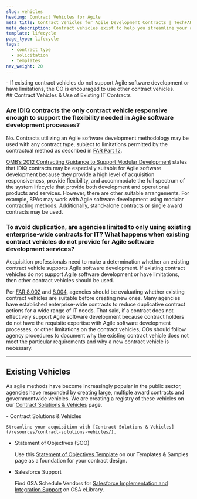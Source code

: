 ```yaml
---
slug: vehicles
heading: Contract Vehicles for Agile
meta_title: Contract Vehicles for Agile Development Contracts | TechFAR Hub
meta_description: Contract vehicles exist to help you streamline your agile development contracts and get access to contractors faster. Learn how to use existing vehicles and propose new ones on the TechFAR Hub.
template: lifecycle
page_type: lifecycle
tags: 
  - contract type
  - solicitation
  - templates
nav_weight: 20
---
```

<Summary>
- If existing contract vehicles do not support Agile software development or have limitations, the CO is encouraged to use other contract vehicles.
</Summary>
## Contract Vehicles & Use of Existing IT Contracts

<a name="idiq-contracts"></a> 
### Are IDIQ contracts the only contract vehicle responsive enough to support the flexibility needed in Agile software development processes?

No. Contracts utilizing an Agile software development methodology may be used with any contract type, subject to limitations permitted by the contractual method as described in [FAR Part 12](https://www.acquisition.gov/far/part-12).

[OMB’s 2012 Contracting Guidance to Support Modular Development](https://obamawhitehouse.archives.gov/sites/default/files/omb/procurement/guidance/modular-approaches-for-information-technology.pdf) states that IDIQ contracts may be especially suitable for Agile software development because they provide a high level of acquisition responsiveness, provide flexibility, and accommodate the full spectrum of the system lifecycle that provide both development and operational products and services. However, there are other suitable arrangements. For example, BPAs may work with Agile software development using modular contracting methods. Additionally, stand-alone contracts or single award contracts may be used.

<a name="enterprise-wide"></a>
### To avoid duplication, are agencies limited to only using existing enterprise-wide contracts for IT? What happens when existing contract vehicles do not provide for Agile software development services?

Acquisition professionals need to make a determination whether an existing contract vehicle supports Agile software development. If existing contract vehicles do not support Agile software development or have limitations, then other contract vehicles should be used.

Per [FAR 8.002](https://www.acquisition.gov/far/8.002) and [8.004](https://www.acquisition.gov/far/8.004), agencies should be evaluating whether existing contract vehicles are suitable before creating new ones. Many agencies have established enterprise-wide contracts to reduce duplicative contract actions for a wide range of IT needs. That said, if a contract does not effectively support Agile software development because contract holders do not have the requisite expertise with Agile software development processes, or other limitations on the contract vehicles, COs should follow agency procedures to document why the existing contract vehicle does not meet the particular requirements and why a new contract vehicle is necessary.

***

## Existing Vehicles

As agile methods have become increasingly popular in the public sector, agencies have responded by creating large, multiple award contracts and governmentwide vehicles. We are creating a registry of these vehicles on our [Contract Solutions & Vehicles](/resources/contract-solutions-vehicles/) page.

<ExternalResources heading="Additional resources" media="/assets/img/ux-indonesia-8mikJ83LmSQ-unsplash.jpg" media_alt="People working together">
- Contract Solutions & Vehicles

    Streamline your acquisition with [Contract Solutions & Vehicles](/resources/contract-solutions-vehicles/).

- Statement of Objectives (SOO)

    Use this [Statement of Objectives Template](/resources/templates-samples/) on our Templates & Samples page as a foundation for your contract design.

  
- Salesforce Support

    Find GSA Schedule Vendors for [Salesforce Implementation and Integration Support](https://www.gsaelibrary.gsa.gov/ElibMain/searchResults.do?searchText=54151S&searchType=allWords&x=0&y=0) on GSA eLibrary.

</ExternalResources>
